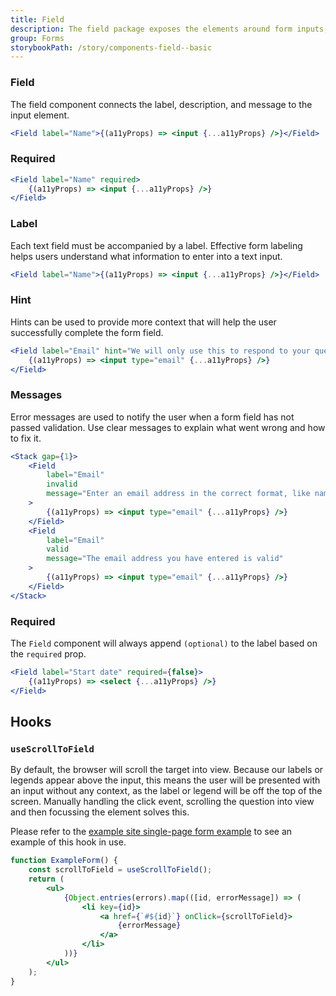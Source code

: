 ```yaml
---
title: Field
description: The field package exposes the elements around form inputs, and an API to compose them.
group: Forms
storybookPath: /story/components-field--basic
---
```


### Field

The field component connects the label, description, and message to the input element.

```jsx live
<Field label="Name">{(a11yProps) => <input {...a11yProps} />}</Field>
```

### Required

```jsx live
<Field label="Name" required>
	{(a11yProps) => <input {...a11yProps} />}
</Field>
```

### Label

Each text field must be accompanied by a label. Effective form labeling helps users understand what information to enter into a text input.

```jsx live
<Field label="Name">{(a11yProps) => <input {...a11yProps} />}</Field>
```

### Hint

Hints can be used to provide more context that will help the user successfully complete the form field.

```jsx live
<Field label="Email" hint="We will only use this to respond to your question">
	{(a11yProps) => <input type="email" {...a11yProps} />}
</Field>
```

### Messages

Error messages are used to notify the user when a form field has not passed validation. Use clear messages to explain what went wrong and how to fix it.

```jsx live
<Stack gap={1}>
	<Field
		label="Email"
		invalid
		message="Enter an email address in the correct format, like name@example.com"
	>
		{(a11yProps) => <input type="email" {...a11yProps} />}
	</Field>
	<Field
		label="Email"
		valid
		message="The email address you have entered is valid"
	>
		{(a11yProps) => <input type="email" {...a11yProps} />}
	</Field>
</Stack>
```

### Required

The `Field` component will always append `(optional)` to the label based on the `required` prop.

```jsx live
<Field label="Start date" required={false}>
	{(a11yProps) => <select {...a11yProps} />}
</Field>
```

## Hooks

### `useScrollToField`

By default, the browser will scroll the target into view. Because our labels or legends appear above the input, this means the user will be presented with an input without any context, as the label or legend will be off the top of the screen. Manually handling the click event, scrolling the question into view and then focussing the element solves this.

Please refer to the [example site single-page form example](https://steelthreads.github.io/agds-next/example-site/single-page-form) to see an example of this hook in use.

```jsx
function ExampleForm() {
	const scrollToField = useScrollToField();
	return (
		<ul>
			{Object.entries(errors).map(([id, errorMessage]) => (
				<li key={id}>
					<a href={`#${id}`} onClick={scrollToField}>
						{errorMessage}
					</a>
				</li>
			))}
		</ul>
	);
}
```
